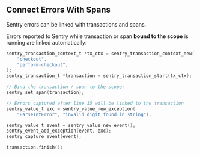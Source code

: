 ## Connect Errors With Spans

Sentry errors can be linked with transactions and spans.

Errors reported to Sentry while transaction or span **bound to the scope** is running are linked automatically:

```c
sentry_transaction_context_t *tx_ctx = sentry_transaction_context_new(
    "checkout",
    "perform-checkout",
);
sentry_transaction_t *transaction = sentry_transaction_start(tx_ctx);

// Bind the transaction / span to the scope:
sentry_set_span(transaction);

// Errors captured after line 15 will be linked to the transaction
sentry_value_t exc = sentry_value_new_exception(
    "ParseIntError", "invalid digit found in string");

sentry_value_t event = sentry_value_new_event();
sentry_event_add_exception(event, exc);
sentry_capture_event(event);

transaction.finish();
```
